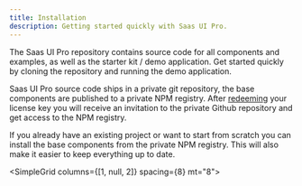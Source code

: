 ```yaml
---
title: Installation
description: Getting started quickly with Saas UI Pro.
---
```


The Saas UI Pro repository contains source code for all components and examples, as well as the starter kit / demo application.
Get started quickly by cloning the repository and running the demo application.

Saas UI Pro source code ships in a private git repository, the base components are published to a private NPM registry.
After [redeeming](/redeem) your license key you will receive an invitation to the private Github repository and get access to the NPM registry.

<Info>
  If you already have an existing project or want to start from scratch you can
  install the base components from the private NPM registry. This will also make
  it easier to keep everything up to date.
</Info>

<SimpleGrid columns={[1, null, 2]} spacing={8} mt="8">
  <QuickLink
    href="/docs/pro/nextjs-starterkit/installation/clone-repository"
    title="Clone repository"
    description="Clone the Git repository."
    label="Get started"
  />

  <QuickLink
    href="/docs/pro/installation/private-npm/overview"
    title="Private NPM"
    description="Setting up the Private NPM registry."
    label="Get started"
  />
</SimpleGrid>
